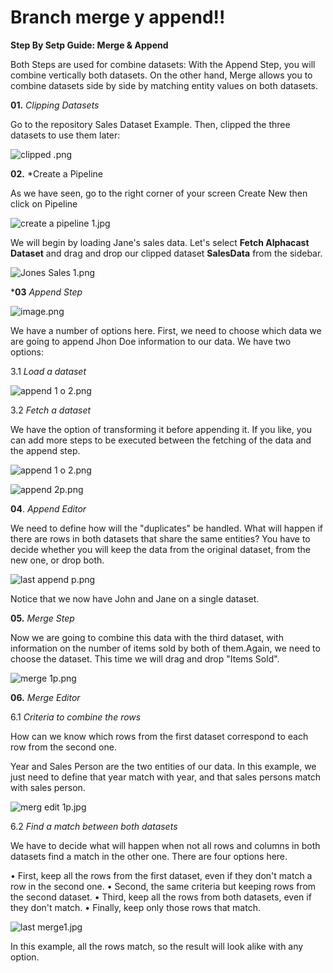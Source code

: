 # Branch merge y append!!

**Step By Setp Guide: Merge & Append**

Both Steps are used for combine datasets: With the Append Step, you will combine vertically both datasets. On the other hand, Merge allows you to combine datasets side by side by matching entity values on both datasets.

**01.**	*Clipping Datasets*

Go to the repository Sales Dataset Example. Then, clipped the three datasets to use them later:

![clipped .png](https://alphacast-images.s3.us-west-2.amazonaws.com/next-s3-uploads/b868bdaa-f7d2-4601-820d-e34db6aa9f94/clipped-.png)

**02.**	*Create a Pipeline

As we have seen, go to the right corner of your screen Create New then click on Pipeline

![create a pipeline 1.jpg](https://alphacast-images.s3.us-west-2.amazonaws.com/next-s3-uploads/1658b3dd-86b9-4d93-983c-0f32a240c41c/create-a-pipeline-1.jpg)

We will begin by loading Jane's sales data. Let's select **Fetch Alphacast Dataset** and drag and drop our clipped dataset **SalesData** from the sidebar.

![Jones Sales 1.png](https://alphacast-images.s3.us-west-2.amazonaws.com/next-s3-uploads/89d69bbb-3a66-4609-9d1a-f00bb2ef5691/Jones-Sales-1.png)

***03**	*Append Step*

![image.png](https://alphacast-images.s3.us-west-2.amazonaws.com/next-s3-uploads/5c7cfb0e-9486-4cd6-8993-53411a3c4773/image.png)

We have a number of options here. First, we need to choose which data we are going to append  Jhon Doe information to our data. We have two options:

3.1 *Load a dataset*

![append 1 o 2.png](https://alphacast-images.s3.us-west-2.amazonaws.com/next-s3-uploads/90fcb38e-0ae2-4f27-b9f0-dc2bd4e4d42e/append-1-o-2.png)

3.2 *Fetch a dataset*

We have the option of transforming it before appending it.  If you like, you can add more steps to be executed between the fetching of the data and the append step.

![append 1 o 2.png](https://alphacast-images.s3.us-west-2.amazonaws.com/next-s3-uploads/f29154da-ab31-4875-a2a0-61492a5edbc3/append-1-o-2.png)

![append 2p.png](https://alphacast-images.s3.us-west-2.amazonaws.com/next-s3-uploads/ce035420-ec1a-41b0-98e2-642d4d0b6aa5/append-2p.png)

**04**.	*Append Editor*

We need to define how will the "duplicates" be handled. What will happen if there are rows in both datasets that share the same entities? You have to decide whether you will keep the data from the original dataset, from the new one, or drop both.

![last append p.png](https://alphacast-images.s3.us-west-2.amazonaws.com/next-s3-uploads/10f63e46-9de0-4f01-b0fa-c29875cb78d8/last-append-p.png)

Notice that we now have John and Jane on a single dataset.

**05.**	*Merge Step*

Now we are going to combine this data with the third dataset, with information on the number of items sold by both of them.Again, we need to choose the dataset. This time we will drag and drop "Items Sold".

![merge 1p.png](https://alphacast-images.s3.us-west-2.amazonaws.com/next-s3-uploads/898ac63b-ec8a-40df-8608-890b379b92ce/merge-1p.png)

**06.**	*Merge Editor*

6.1 *Criteria to combine the rows*

How can we know which rows from the first dataset correspond to each row from the second one.

Year and Sales Person are the two entities of our data. In this example, we just need to define that year match with year, and that sales persons match with sales person.

![merg edit 1p.jpg](https://alphacast-images.s3.us-west-2.amazonaws.com/next-s3-uploads/5ca0ce48-cdac-45c8-8b9d-bb6096cd5c39/merg-edit-1p.jpg)

6.2 *Find a match between both datasets*

We have to decide what will happen when not all rows and columns in both datasets find a match in the other one.
There are four options here.

•	First, keep all the rows from the first dataset, even if they don't match a row in the second one.
•	Second, the same criteria but keeping rows from the second dataset.
•	Third, keep all the rows from both datasets, even if they don't match.
•	Finally, keep only those rows that match.

![last merge1.jpg](https://alphacast-images.s3.us-west-2.amazonaws.com/next-s3-uploads/93530b1b-ffbd-428e-8576-a677a1cfefd8/last-merge1.jpg)

In this example, all the rows match, so the result will look alike with any option.



